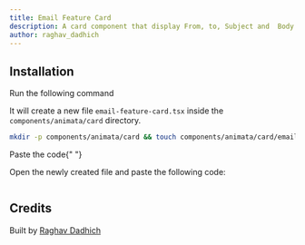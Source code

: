 ```yaml
---
title: Email Feature Card
description: A card component that display From, to, Subject and  Body of the email and a send icon with animation on appearance and hover over it.
author: raghav_dadhich
---
```


<ComponentPreview name="card-email-feature-card--docs" />

## Installation

<Step>Run the following command</Step>

It will create a new file `email-feature-card.tsx` inside the `components/animata/card` directory.

```bash
mkdir -p components/animata/card && touch components/animata/card/email-feature-card.tsx
```

<Step>Paste the code</Step>{" "}

Open the newly created file and paste the following code:

```jsx file=<rootDir>/animata/card/email-feature-card.tsx

```

</Steps>

## Credits

Built by [Raghav Dadhich](https://github.com/raghav3615)
